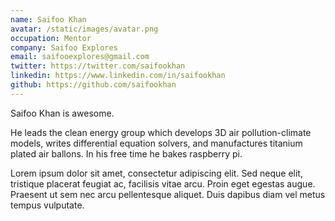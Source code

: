 ```yaml
---
name: Saifoo Khan
avatar: /static/images/avatar.png
occupation: Mentor
company: Saifoo Explores
email: saifooexplores@gmail.com
twitter: https://twitter.com/saifookhan
linkedin: https://www.linkedin.com/in/saifookhan
github: https://github.com/saifookhan
---
```


Saifoo Khan is awesome.

He leads the clean energy group which develops 3D air pollution-climate models, writes differential equation solvers, and manufactures titanium plated air ballons. In his free time he bakes raspberry pi.

Lorem ipsum dolor sit amet, consectetur adipiscing elit. Sed neque elit, tristique placerat feugiat ac, facilisis vitae arcu. Proin eget egestas augue. Praesent ut sem nec arcu pellentesque aliquet. Duis dapibus diam vel metus tempus vulputate.

